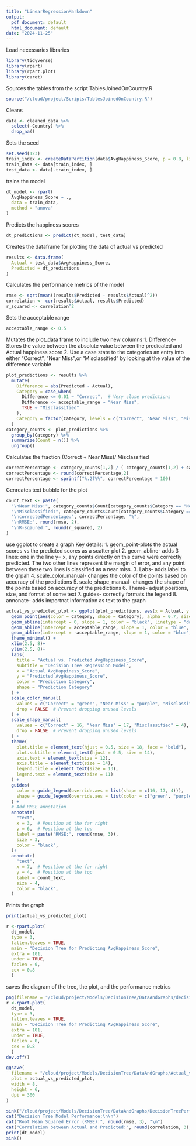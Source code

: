 ```yaml
---
title: "LinearRegressionMarkdown"
output:
  pdf_document: default
  html_document: default
date: "2024-11-25"
---
```


Load necessaries libraries
```r
library(tidyverse)
library(rpart)
library(rpart.plot)
library(caret)
```

Sources the tables from the script TablesJoinedOnCountry.R
```r
source("/cloud/project/Scripts/TablesJoinedOnCountry.R")  
```

Cleans 
```r
data <- cleaned_data %>%
  select(-Country) %>% 
  drop_na()
```

Sets the seed
```r
set.seed(123)  
train_index <- createDataPartition(data$AvgHappiness_Score, p = 0.8, list = FALSE)  # 80% training
train_data <- data[train_index, ]
test_data <- data[-train_index, ]
```

trains the model
```r
dt_model <- rpart(
  AvgHappiness_Score ~ ., 
  data = train_data, 
  method = "anova"
)
```

Predicts the happiness scores 
```r
dt_predictions <- predict(dt_model, test_data)
```

Creates the dataframe for plotting the data of actual vs predicted 
```r
results <- data.frame(
  Actual = test_data$AvgHappiness_Score,
  Predicted = dt_predictions
)
```

Calculates the performance metrics of the model
```r
rmse <- sqrt(mean((results$Predicted - results$Actual)^2))
correlation <- cor(results$Actual, results$Predicted)
r_squared <- correlation^2
```

Sets the acceptable range
```r
acceptable_range <- 0.5  
```

Mutates the plot_data frame to include two new columns
1. Difference- Stores the value between the absolute value between the predicated and Actual happiness score
2. Use a case state to the categories an entry into either "Correct", "Near Miss",or "Misclassified" by looking at the value of the difference variable 
```r
plot_predictions <- results %>%
  mutate(
    Difference = abs(Predicted - Actual),
    Category = case_when(
      Difference <= 0.01 ~ "Correct",  # Very close predictions
      Difference <= acceptable_range ~ "Near Miss",
      TRUE ~ "Misclassified"
    ),
    Category = factor(Category, levels = c("Correct", "Near Miss", "Misclassified"))
  )
category_counts <- plot_predictions %>%
  group_by(Category) %>%
  summarize(Count = n()) %>%
  ungroup()
```

Calculates the fraction (Correct + Near Miss)/ Misclassified
```r
correctPercentage <- category_counts[1,2] / ( category_counts[1,2] + category_counts[2,2]) 
correctPercentage <- round(correctPercentage,2)
correctPercentage <- sprintf("%.2f%%", correctPercentage * 100)
```

Genreates text bubble for the plot
```r
count_text <- paste(
  "\nNear Miss:", category_counts$Count[category_counts$Category == "Near Miss"],
  "\nMisclassified:", category_counts$Count[category_counts$Category == "Misclassified"],
  "\ncorrectedPercentage:", correctPercentage, "%", 
  "\nRMSE:", round(rmse, 2),
  "\nR-sqaured:", round(r_squared, 2)
)
```

use ggplot to create a graph
Key details:
1. geom_point-plots the actual scores vs the predicted scores as a scatter plot
2. geom_abline- adds 3 lines: one in the line y= x, any points directly on this curve were correctly predicted. The two other lines represent the margin of error, and any point between these two lines is classified as a near miss.
3. Labs- adds label to the grpah
4. scale_color_manual- changes the color of the points based on accuracy of the predictions
5. scale_shape_manual- changes the shape of the points based on accuracy of the predictions
6. Theme- adjust positions, size, and format of some text
7. guides- correctly formats the legend
8. annonate- adds importnat information as text to the graph 
```r
actual_vs_predicted_plot <- ggplot(plot_predictions, aes(x = Actual, y = Predicted)) +
  geom_point(aes(color = Category, shape = Category), alpha = 0.7, size = 3) +
  geom_abline(intercept = 0, slope = 1, color = "black", linetype = "dashed") +  # Perfect prediction line
  geom_abline(intercept = acceptable_range, slope = 1, color = "blue", linetype = "dotted") +
  geom_abline(intercept = -acceptable_range, slope = 1, color = "blue", linetype = "dotted") +
  theme_minimal() +
  xlim(2.5, 8)+
  ylim(2.5, 8)+
  labs(
    title = "Actual vs. Predicted AvgHappiness_Score",
    subtitle = "Decision Tree Regression Model",
    x = "Actual AvgHappiness_Score",
    y = "Predicted AvgHappiness_Score",
    color = "Prediction Category",
    shape = "Prediction Category"
  ) +
  scale_color_manual(
    values = c("Correct" = "green", "Near Miss" = "purple", "Misclassified" = "red"),
    drop = FALSE  # Prevent dropping unused levels
  ) +
  scale_shape_manual(
    values = c("Correct" = 16, "Near Miss" = 17, "Misclassified" = 4),
    drop = FALSE  # Prevent dropping unused levels
  ) +
  theme(
    plot.title = element_text(hjust = 0.5, size = 18, face = "bold"),
    plot.subtitle = element_text(hjust = 0.5, size = 14),
    axis.text = element_text(size = 12),
    axis.title = element_text(size = 14),
    legend.title = element_text(size = 13),
    legend.text = element_text(size = 11)
  ) +
  guides(
    color = guide_legend(override.aes = list(shape = c(16, 17, 4))),
    shape = guide_legend(override.aes = list(color = c("green", "purple", "red")))
  ) +
  # Add RMSE annotation
  annotate(
    "text",
    x = 3,  # Position at the far right
    y = 6,  # Position at the top
    label = paste("RMSE:", round(rmse, 3)),
    size = 3,
    color = "black",
  )+
  annotate(
    "text",
    x = 7,  # Position at the far right
    y = 4,  # Position at the top
    label = count_text,
    size = 4,
    color = "black",
  )
```

Prints the graph
```r
print(actual_vs_predicted_plot)
```


```r
r <-rpart.plot(
  dt_model, 
  type = 3, 
  fallen.leaves = TRUE, 
  main = "Decision Tree for Predicting AvgHappiness_Score",
  extra = 101, 
  under = TRUE, 
  faclen = 0, 
  cex = 0.8
  )
```

saves the diagram of the tree, the plot, and the performance metrics
```r
png(filename = "/cloud/project/Models/DecisionTree/DataAndGraphs/decision_tree.png", width = 800, height = 600)
r <-rpart.plot(
  dt_model, 
  type = 3, 
  fallen.leaves = TRUE, 
  main = "Decision Tree for Predicting AvgHappiness_Score",
  extra = 101, 
  under = TRUE, 
  faclen = 0, 
  cex = 0.8
  )
dev.off()

ggsave(
  filename = "/cloud/project/Models/DecisionTree/DataAndGraphs/Actual_vs_Predicted_DecisionTree.png",
  plot = actual_vs_predicted_plot,
  width = 8,
  height = 6,
  dpi = 300
)

sink("/cloud/project/Models/DecisionTree/DataAndGraphs/DecisionTreePerformance.txt")
cat("Decision Tree Model Performance:\n\n")
cat("Root Mean Squared Error (RMSE):", round(rmse, 3), "\n")
cat("Correlation between Actual and Predicted:", round(correlation, 3), "\n\n")
print(dt_model)
sink()
```
